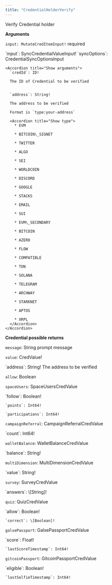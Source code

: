 ```yaml
---
title: "CredentialHolderVerify"
---
```


Verify Credential holder

**Arguments**

`input: MutateCredItemInput!` required

<Accordion title="Show arguments">
  `input`: SyncCredentialValueInput!

  <Accordion title="Show arguments">
    `syncOptions`: CredentialSyncOptionsInput

    <Accordion title="Show arguments">
      `credId`: ID!
      
      The ID of Credential to be verified
      

      `address`: String!
      
      The address to be verified
      
      Format is `type:your-address`

      <Accordion title="Show type">
        * EVM

        * BITCOIN\_SIGNET

        * TWITTER

        * ALGO

        * SEI

        * WORLDCOIN

        * DISCORD

        * GOOGLE

        * STACKS

        * EMAIL

        * SUI

        * EVM\_SECONDARY

        * BITCOIN

        * AZERO

        * FLOW

        * COMPATIBLE

        * TON

        * SOLANA

        * TELEGRAM

        * ARCHWAY

        * STARKNET

        * APTOS

        * XRPL
      </Accordion>
    </Accordion>
  </Accordion>
</Accordion>

**Credential possible returns**

`message`: String
prompt message

`value`: CredValue!

<Accordion title="Show fields">
  `address`: String!
  The address to be verified

  `allow`: Boolean

  `spaceUsers`: SpaceUsersCredValue

  <Accordion title="Show fields">
    `follow`: Boolean!

    `points`: Int64!

    `participations`: Int64!
  </Accordion>

  `campaignReferral`: CampaignReferralCredValue

  <Accordion title="Show fields">
    `count`: Int64!
  </Accordion>

  `walletBalance`: WalletBalanceCredValue

  <Accordion title="Show fields">
    `balance`: String!
  </Accordion>

  `multiDimension`: MultiDimensionCredValue

  <Accordion title="Show fields">
    `value`: String!
  </Accordion>

  `survey`: SurveyCredValue

  <Accordion title="Show fields">
    `answers`: \[String]!
  </Accordion>

  `quiz`: QuizCredValue

  <Accordion title="Show fields">
    `allow`: Boolean!

    `correct`: \[Boolean]!
  </Accordion>

  `galxePassport`: GalxePassportCredValue

  <Accordion title="Show fields">
    `score`: Float!

    `lastScoreTimestamp`: Int64!
  </Accordion>

  `gitcoinPassport`: GitcoinPassportCredValue

  <Accordion title="Show fields">
    `eligible`: Boolean!

    `lastSelfieTimestamp`: Int64!
  </Accordion>
</Accordion>